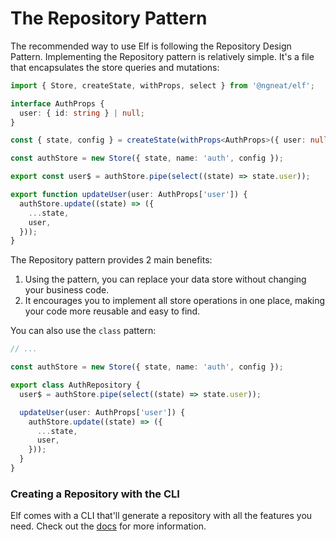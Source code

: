# The Repository Pattern

The recommended way to use Elf is following the Repository Design Pattern. Implementing the Repository pattern is relatively simple. It's a file that encapsulates the store queries and mutations:

```ts title="auth.repository.ts"
import { Store, createState, withProps, select } from '@ngneat/elf';

interface AuthProps {
  user: { id: string } | null;
}

const { state, config } = createState(withProps<AuthProps>({ user: null }));

const authStore = new Store({ state, name: 'auth', config });

export const user$ = authStore.pipe(select((state) => state.user));

export function updateUser(user: AuthProps['user']) {
  authStore.update((state) => ({
    ...state,
    user,
  }));
}
```

The Repository pattern provides 2 main benefits:

1. Using the pattern, you can replace your data store without changing your business code.
2. It encourages you to implement all store operations in one place, making your code more reusable and easy to find.

You can also use the `class` pattern:

```ts title="auth.repository.ts"
// ...

const authStore = new Store({ state, name: 'auth', config });

export class AuthRepository {
  user$ = authStore.pipe(select((state) => state.user));

  updateUser(user: AuthProps['user']) {
    authStore.update((state) => ({
      ...state,
      user,
    }));
  }
}
```

### Creating a Repository with the CLI

Elf comes with a CLI that'll generate a repository with all the features you need. Check out the [docs](cli#repo) for more information.
